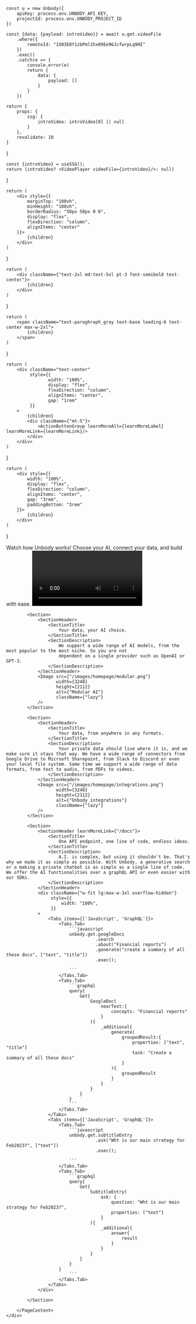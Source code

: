 

    const u = new Unbody({
        apiKey: process.env.UNBODY_API_KEY,
        projectId: process.env.UNBODY_PROJECT_ID
    })

    const {data: {payload: introVideo}} = await u.get.videoFile
        .where({
            remoteId: "1X03E8Y1zbPml1hx09Ee96JcfwrpLq9HI"
        })
        .exec()
        .catch(e => {
            console.error(e)
            return {
                data: {
                    payload: []
                }
            }
        })

    return {
        props: {
            ssg: {
                introVideo: introVideo[0] || null
            }
        },
        revalidate: 10
    }
}


    const {introVideo} = useSSG();
    return (introVideo? <VideoPlayer videoFile={introVideo}/>: null)
}


    return (
        <div style={{
            marginTop: "100vh",
            minHeight: "100vh",
            borderRadius: "50px 50px 0 0",
            display: "flex",
            flexDirection: "column",
            alignItems: "center"
        }}>
            {children}
        </div>
    )
}

    return (
        <div className={"text-2xl md:text-5xl pt-3 font-semibold text-center"}>
            {children}
        </div>
    )
}

    return (
        <span className="text-paraghraph_gray text-base leading-6 text-center max-w-2xl">
            {children}
        </span>
    )
}

    return (
        <div className="text-center"
             style={{
                    width: "100%",
                    display: "flex",
                    flexDirection: "column",
                    alignItems: "center",
                    gap: "1rem"
             }}
        >
            {children}
            <div className={"mt-5"}>
                <ActionButtonGroup learnMoreAlt={learnMoreLabel} learnMoreLink={learnMoreLink}/>
            </div>
        </div>
    )
}

    return (
        <div style={{
            width: "100%",
            display: "flex",
            flexDirection: "column",
            alignItems: "center",
            gap: "3rem",
            paddingBottom: "3rem"
        }}>
            {children}
        </div>
    )
}

<div className={"home-content"}>
    <div className="content-container">
        <NewHero/>
        <div className="text-paraghraph_gray text-base text-center h-20 px-4 lg:hidden"></div>
        <PageContent>
            <Section>
                <SectionHeader>
                    <SectionTitle>
                        Watch how Unbody works!
                    </SectionTitle>
                    <SectionDescription>
                        Choose your AI, connect your data, and build with ease.
                    </SectionDescription>
                </SectionHeader>
                <Video/>
            </Section>

            <Section>
                <SectionHeader>
                    <SectionTitle>
                        Your data, your AI choice.
                    </SectionTitle>
                    <SectionDescription>
                        We support a wide range of AI models, from the most popular to the most niche. So you are not
                        dependent on a single provider such as OpenAI or GPT-3.
                    </SectionDescription>
                </SectionHeader>
                <Image src={"/images/homepage/modular.png"}
                       width={3248}
                       height={2112}
                       alt={"Modular AI"}
                       className={"lazy"}
                />
            </Section>

            <Section>
                <SectionHeader>
                    <SectionTitle>
                        Your data, from anywhere in any formats.
                    </SectionTitle>
                    <SectionDescription>
                        Your private data should live where it is, and we make sure it stays that way. We have a wide range of connectors from Google Drive to Micrsoft Sharepoint, from Slack to Discord or even your local file system. Same time we support a wide range of data formats, from text to audio, from PDFs to videos.
                    </SectionDescription>
                </SectionHeader>
                <Image src={"/images/homepage/integrations.png"}
                       width={3248}
                       height={2112}
                       alt={"Unbody integrations"}
                       className={"lazy"}
                />
            </Section>

            <Section>
                <SectionHeader learnMoreLink={"/docs"}>
                    <SectionTitle>
                        One API endpoint, one line of code, endless ideas.
                    </SectionTitle>
                    <SectionDescription>
                        A.I. is complex, but using it shouldn't be. That's why we made it as simple as possible. With Unbody, a generative search or a making a private chatbot is as simple as a single line of code. We offer the AI functionalities over a graphQL API or even easier with our SDKs.
                    </SectionDescription>
                </SectionHeader>
                <div className={"w-fit lg:max-w-3xl overflow-hidden"}
                     style={{
                         width: "100%",
                     }}
                >
                    <Tabs items={['JavaScript', 'GraphQL']}>
                        <Tabs.Tab>
                            ```javascript
                            unbody.get.googleDocs
                                      .search
                                      .about("Financial reports")
                                      .generate("create a summary of all these docs", ["text", "title"])
                                      .exec();

                            ```
                        </Tabs.Tab>
                        <Tabs.Tab>
                            ```graphql
                            query{
                                Get{
                                    GoogleDoc(
                                        nearText:{
                                            concepts: "Financial reports"
                                        }
                                    ){
                                        _additional{
                                            generate(
                                                groupedResult:{
                                                    properties: ["text", "title"]
                                                    task: "Create a summary of all these docs"
                                                }
                                            ){
                                                groupedResult
                                            }
                                        }
                                    }
                                }
                            }
                            ```
                        </Tabs.Tab>
                    </Tabs>
                    <Tabs items={['JavaScript', 'GraphQL']}>
                        <Tabs.Tab>
                            ```javascript
                            unbody.get.subtitleEntry
                                      .ask("Wht is our main strategy for Feb2023?", ["text"])
                                      .exec();

                            ```
                        </Tabs.Tab>
                        <Tabs.Tab>
                            ```graphql
                            query{
                                Get{
                                    SubtitleEntry(
                                        ask: {
                                            question: "Wht is our main strategy for Feb2023?",
                                            properties: ["text"]
                                        }
                                    ){
                                        _additional{
                                            answer{
                                                result
                                            }
                                        }
                                    }
                                }
                            }
                        }
                            ```
                        </Tabs.Tab>
                    </Tabs>
                </div>

            </Section>

        </PageContent>
    </div>
</div>
